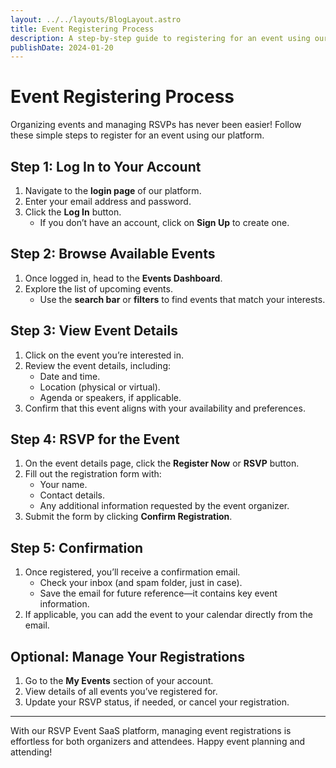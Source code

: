 ```yaml
---
layout: ../../layouts/BlogLayout.astro
title: Event Registering Process
description: A step-by-step guide to registering for an event using our RSVP Event SaaS platform.
publishDate: 2024-01-20
---
```


# Event Registering Process

Organizing events and managing RSVPs has never been easier! Follow these simple steps to register for an event using our platform.

## Step 1: Log In to Your Account

1. Navigate to the **login page** of our platform.
2. Enter your email address and password.
3. Click the **Log In** button.
   - If you don’t have an account, click on **Sign Up** to create one.

## Step 2: Browse Available Events

1. Once logged in, head to the **Events Dashboard**.
2. Explore the list of upcoming events.
   - Use the **search bar** or **filters** to find events that match your interests.

## Step 3: View Event Details

1. Click on the event you’re interested in.
2. Review the event details, including:
   - Date and time.
   - Location (physical or virtual).
   - Agenda or speakers, if applicable.
3. Confirm that this event aligns with your availability and preferences.

## Step 4: RSVP for the Event

1. On the event details page, click the **Register Now** or **RSVP** button.
2. Fill out the registration form with:
   - Your name.
   - Contact details.
   - Any additional information requested by the event organizer.
3. Submit the form by clicking **Confirm Registration**.

## Step 5: Confirmation

1. Once registered, you’ll receive a confirmation email.
   - Check your inbox (and spam folder, just in case).
   - Save the email for future reference—it contains key event information.
2. If applicable, you can add the event to your calendar directly from the email.

## Optional: Manage Your Registrations

1. Go to the **My Events** section of your account.
2. View details of all events you’ve registered for.
3. Update your RSVP status, if needed, or cancel your registration.

---

With our RSVP Event SaaS platform, managing event registrations is effortless for both organizers and attendees. Happy event planning and attending!
